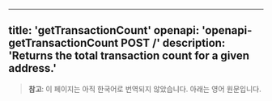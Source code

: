 <!-- AUTO-GENERATED-CONTENT:START (ENGLISH-COPY) -->
---
title: 'getTransactionCount'
openapi: 'openapi-getTransactionCount POST /'
description: 'Returns the total transaction count for a given address.'
---

> **참고**: 이 페이지는 아직 한국어로 번역되지 않았습니다. 아래는 영어 원문입니다.

